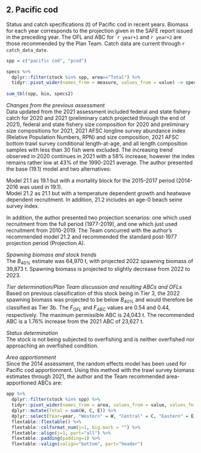 ## 2. Pacific cod

Status and catch specifications (t) of Pacific cod in recent years. Biomass for each year corresponds to the projection given in the SAFE report issued in the preceding year. 
The OFL and ABC for ``r year+1` and `r year+2` are those recommended by the Plan Team. 
Catch data are current through `r catch_data_date`.

```r
spp = c("pacific cod", "pcod")

specs %>% 
  dplyr::filter(stock %in% spp, area=="Total") %>% 
  tidyr::pivot_wider(names_from = measure, values_from = value) -> specs2
  
sum_tbl(spp, bio, specs2)
```

*Changes from the previous assessment*  
Data updated from the 2021 assessment included federal and state fishery catch for 2020 and 2021 (preliminary catch projected through the end of 2021), federal and state fishery size composition for 2020 and preliminary size compositions for 2021, 2021 AFSC longline survey abundance index (Relative Population Numbers, RPN) and size composition, 2021 AFSC bottom trawl survey conditional length-at-age, and all length composition samples with less than 30 fish were excluded. The increasing trend observed in 2020 continues in 2021 with a 58% increase, however the index remains rather low at 43% of the 1990-2021 average. The author presented the base (19.1) model and two alternatives:

Model 21.1 as 19.1 but with a mortality block for the 2015-2017 period (2014-2016 was used in 19.1).  
Model 21.2 as 21.1 but with a temperature dependent growth and heatwave dependent recruitment. In addition, 21.2 includes an age-0 beach seine survey index.

In addition, the author presented two projection scenarios: one which used recruitment from the full period (1977-2019), and one which just used recruitment from 2010-2019. The Team concurred with the author’s recommended model 21.2 and recommended the standard post-1977 projection period (Projection A).

*Spawning biomass and stock trends*  
The $B_{40\%}$ estimate was 64,970 t, with projected 2022 spawning biomass of 39,873 t. Spawning biomass is projected to slightly decrease from 2022 to 2023.


*Tier determination/Plan Team discussion and resulting ABCs and OFLs*  
Based on previous classification of this stock being in Tier 3, the 2022 spawning biomass was projected to be below $B_{40\%}$ and would therefore be classified as Tier 3b. 
The $F_{OFL}$ and $F_{ABC}$ values are 0.54 and 0.44, respectively. The maximum permissible ABC is 24,043 t. 
The recommended ABC is a 1.76% increase from the 2021 ABC of 23,627 t.

*Status determination*  
The stock is not being subjected to overfishing and is neither overfished nor approaching an overfished condition.

*Area apportionment*  
Since the 2014 assessment, the random effects model has been used for Pacific cod apportionment. Using this method with the trawl survey biomass estimates through 2021, the author and the Team recommended area-apportioned ABCs are:

```r
app %>% 
  dplyr::filter(stock %in% spp) %>% 
  tidyr::pivot_wider(names_from = area, values_from = value, values_fn = {mean}) %>% 
  dplyr::mutate(Total = sum(W, C, E)) %>% 
  dplyr::select(Year=year, "Western" = W, "Central" = C, "Eastern" = E, Total ) %>% 
  flextable::flextable() %>% 
  flextable::colformat_num(j=1, big.mark = "") %>% 
  flextable::align(j=1, part="all") %>%   
  flextable::padding(padding=1) %>% 
  flextable::valign(valign="bottom", part="header")
```


